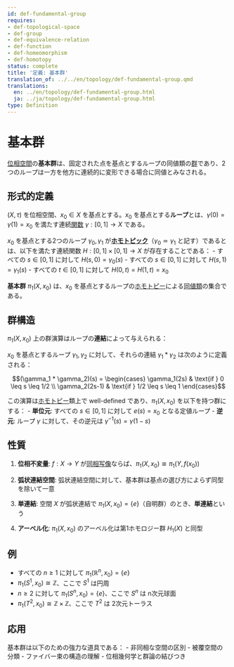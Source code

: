 ```yaml
---
id: def-fundamental-group
requires:
- def-topological-space
- def-group
- def-equivalence-relation
- def-function
- def-homeomorphism
- def-homotopy
status: complete
title: '定義: 基本群'
translation_of: ../../en/topology/def-fundamental-group.qmd
translations:
  en: ../en/topology/def-fundamental-group.html
  ja: ../ja/topology/def-fundamental-group.html
type: Definition
---
```


# 基本群 {#def-fundamental-group}

[位相空間](def-topological-space.qmd)の**基本群**は、固定された点を基点とするループの同値類の[群](../algebra/def-group.qmd)であり、2つのループは一方を他方に連続的に変形できる場合に同値とみなされる。

## 形式的定義

$(X, \tau)$ を位相空間、$x_0 \in X$ を基点とする。$x_0$ を基点とする**ループ**とは、$\gamma(0) = \gamma(1) = x_0$ を満たす連続[関数](../logic-set-theory/def-function.qmd) $\gamma: [0,1] \to X$ である。

$x_0$ を基点とする2つのループ $\gamma_0, \gamma_1$ が**[ホモトピック](def-homotopy.qmd)**（$\gamma_0 \simeq \gamma_1$ と記す）であるとは、以下を満たす連続関数 $H: [0,1] \times [0,1] \to X$ が存在することである：
- すべての $s \in [0,1]$ に対して $H(s,0) = \gamma_0(s)$
- すべての $s \in [0,1]$ に対して $H(s,1) = \gamma_1(s)$
- すべての $t \in [0,1]$ に対して $H(0,t) = H(1,t) = x_0$

**基本群** $\pi_1(X, x_0)$ は、$x_0$ を基点とするループの[ホモトピー](def-homotopy.qmd)による[同値類](../logic-set-theory/def-equivalence-relation.qmd)の集合である。

## 群構造

$\pi_1(X, x_0)$ 上の群演算はループの**連結**によって与えられる：

$x_0$ を基点とするループ $\gamma_1, \gamma_2$ に対して、それらの連結 $\gamma_1 * \gamma_2$ は次のように定義される：

$$(\gamma_1 * \gamma_2)(s) = \begin{cases}
\gamma_1(2s) & \text{if } 0 \leq s \leq 1/2 \\
\gamma_2(2s-1) & \text{if } 1/2 \leq s \leq 1
\end{cases}$$

この演算は[ホモトピー](def-homotopy.qmd)類上で well-defined であり、$\pi_1(X, x_0)$ を以下を持つ群にする：
- **単位元**: すべての $s \in [0,1]$ に対して $e(s) = x_0$ となる定値ループ
- **逆元**: ループ $\gamma$ に対して、その逆元は $\gamma^{-1}(s) = \gamma(1-s)$

## 性質

1. **位相不変量**: $f: X \to Y$ が[同相写像](def-homeomorphism.qmd)ならば、$\pi_1(X, x_0) \cong \pi_1(Y, f(x_0))$

2. **弧状連結空間**: 弧状連結空間に対して、基本群は基点の選び方によらず同型を除いて一意

3. **単連結**: 空間 $X$ が弧状連結で $\pi_1(X, x_0) = \{e\}$（自明群）のとき、**単連結**という

4. **アーベル化**: $\pi_1(X, x_0)$ のアーベル化は第1ホモロジー群 $H_1(X)$ と同型

## 例

- すべての $n \geq 1$ に対して $\pi_1(\mathbb{R}^n, x_0) = \{e\}$
- $\pi_1(S^1, x_0) \cong \mathbb{Z}$、ここで $S^1$ は円周
- $n \geq 2$ に対して $\pi_1(S^n, x_0) = \{e\}$、ここで $S^n$ は n次元球面
- $\pi_1(T^2, x_0) \cong \mathbb{Z} \times \mathbb{Z}$、ここで $T^2$ は 2次元トーラス

## 応用

基本群は以下のための強力な道具である：
- 非同相な空間の区別
- 被覆空間の分類
- ファイバー束の構造の理解
- 位相幾何学と群論の結びつき
